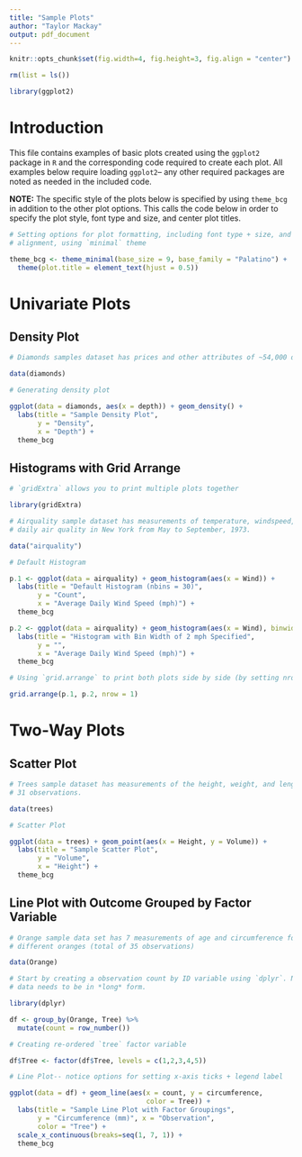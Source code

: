 ```yaml
---
title: "Sample Plots"
author: "Taylor Mackay"
output: pdf_document
---
```


```r

knitr::opts_chunk$set(fig.width=4, fig.height=3, fig.align = "center") 

rm(list = ls())

library(ggplot2)

```

\newpage

\tableofcontents

\newpage

# Introduction

This file contains examples of basic plots created using the ```ggplot2``` package in ``R`` and the corresponding code required to create each plot. All examples below require loading ```ggplot2```-- any other required packages are noted as needed in the included code.

__NOTE:__ The specific style of the plots below is specified by using ```theme_bcg``` in addition to the other plot options. This calls the code below in order to specify the plot style, font type and size, and center plot titles.

```r

# Setting options for plot formatting, including font type + size, and title
# alignment, using `minimal` theme

theme_bcg <- theme_minimal(base_size = 9, base_family = "Palatino") + 
  theme(plot.title = element_text(hjust = 0.5))

```

\newpage

# Univariate Plots

## Density Plot

```r

# Diamonds samples dataset has prices and other attributes of ~54,000 diamonds.

data(diamonds)

# Generating density plot 

ggplot(data = diamonds, aes(x = depth)) + geom_density() + 
  labs(title = "Sample Density Plot", 
       y = "Density", 
       x = "Depth") + 
  theme_bcg

```

## Histograms with Grid Arrange

```r

# `gridExtra` allows you to print multiple plots together 

library(gridExtra)

# Airquality sample dataset has measurements of temperature, windspeed, and 
# daily air quality in New York from May to September, 1973.

data("airquality")

# Default Histogram

p.1 <- ggplot(data = airquality) + geom_histogram(aes(x = Wind)) + 
  labs(title = "Default Histogram (nbins = 30)", 
       y = "Count", 
       x = "Average Daily Wind Speed (mph)") + 
  theme_bcg

p.2 <- ggplot(data = airquality) + geom_histogram(aes(x = Wind), binwidth = 2) + 
  labs(title = "Histogram with Bin Width of 2 mph Specified", 
       y = "", 
       x = "Average Daily Wind Speed (mph)") + 
  theme_bcg

# Using `grid.arrange` to print both plots side by side (by setting nrow = 1)

grid.arrange(p.1, p.2, nrow = 1)

```

\newpage

# Two-Way Plots

## Scatter Plot

```r

# Trees sample dataset has measurements of the height, weight, and length of
# 31 observations.

data(trees)

# Scatter Plot

ggplot(data = trees) + geom_point(aes(x = Height, y = Volume)) + 
  labs(title = "Sample Scatter Plot", 
       y = "Volume", 
       x = "Height") + 
  theme_bcg

```

\newpage

## Line Plot with Outcome Grouped by Factor Variable

```r

# Orange sample data set has 7 measurements of age and circumference for 5 
# different oranges (total of 35 observations)

data(Orange)

# Start by creating a observation count by ID variable using `dplyr`. Note that 
# data needs to be in *long* form. 

library(dplyr)

df <- group_by(Orange, Tree) %>% 
  mutate(count = row_number()) 

# Creating re-ordered `tree` factor variable

df$Tree <- factor(df$Tree, levels = c(1,2,3,4,5))

# Line Plot-- notice options for setting x-axis ticks + legend label

ggplot(data = df) + geom_line(aes(x = count, y = circumference, 
                                  color = Tree)) +
  labs(title = "Sample Line Plot with Factor Groupings", 
       y = "Circumference (mm)", x = "Observation",
       color = "Tree") + 
  scale_x_continuous(breaks=seq(1, 7, 1)) + 
  theme_bcg

```

